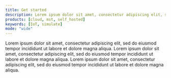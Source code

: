 ```yaml
---
title: Get started
description: Lorem ipsum dolor sit amet, consectetur adipiscing elit, sed do eiusmod tempor incididunt ut labore et dolore magna aliqua.
products: [cloud, mst, self_hosted]
keywords: [IoT, simulate]
mode: "wide"
---
```


<CardGroup cols={3}>
  <Card
    title="Start with Tiger Cloud"
    icon="pen-to-square"
    href="/api-reference/timescaledb/hypertables/create_table"
  >
  Lorem ipsum dolor sit amet, consectetur adipiscing elit, sed do eiusmod tempor incididunt ut labore et dolore magna aliqua.
  </Card>
  <Card
    title="Understand"
    icon="table-cells-row-unlock"
    href="/api-reference/pgai/vectorizer-api-reference"
  >
  Lorem ipsum dolor sit amet, consectetur adipiscing elit, sed do eiusmod tempor incididunt ut labore et dolore magna aliqua.
  </Card>
  <Card
      title="Tutorials"
      icon="squirrel"
      href="/api-reference/pgai/vectorizer-api-reference"
  >
  Lorem ipsum dolor sit amet, consectetur adipiscing elit, sed do eiusmod tempor incididunt ut labore et dolore magna aliqua.
  </Card>
</CardGroup>
